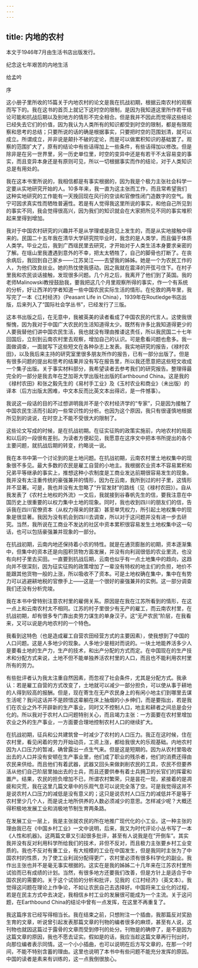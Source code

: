 ```yaml
---
---
---
```

title: 内地的农村
---


本文于1946年7月由生活书店出版发行。


纪念这七年艰苦的内地生活

给孟吟





序


这小册子里所收的15篇关于内地农村的论文是我在抗战初期，根据云南农村的观察而写下的。我在这书的首页上就记下这时空的限制，是因为我知道这里所作若干结论可能和抗战后期以及别地方的情形不完全相合。但是我并不因此而觉得这些结论已经失去它们的价值，因为我认为人类所有的知识都受到时空的限制，都是有限观察和思考的总结；只要所说的话的确是根据事实，只要把时空的范围划清，就可以成立。所谓成立，并非说是颠扑不破的定论，而是可以做累积知识的基础罢了。观察的范围扩大了，原有的结论中有些话得加上一些条件，有些话得加以修改。但是除非是在另一世界里，另一历史单位里，时空的变异中还是有若干不太容易变的事实，而且变异本身还是有原则可见，所以一切根据事实而作的结论，对于人类知识总是有用处的。

我在这本书里所说的，我相信都是有事实根据的，因为我是个极力主张社会科学一定要从实地研究开始的人。10多年来，我一直为这主张而工作，而且常希望我们这种实地研究的工作能有一天挽回现在风行的空谈和官僚性闭门造数字的空气。我宁可因求真实性而牺牲普遍性。若是有人觉得我这里所说的事实，和他自己所见到的事实不同，我会觉得很高兴，因为我们的知识就会在大家把所见不同的事实堆积起来里得到增加。

我对于中国农村研究的兴趣并不是从学理或是政见上发生的，而是从实地接触中得来的。民国二十五年我在清华大学研究院毕业时，我念的是人类学，而且偏于体质人类学。毕业之后，我到广西瑶民里去研究，才开始对于人类生活本身要求亲密的了解。在瑶山里我遭遇到意外的不幸，把太太牺牲了，自己的脚骨也打断了。在丧余病后，我回到自己家乡——江苏吴江——去望我的姊姊。她是一个为农民工作的人，为他们改良丝业。她的热忱使我感动。因之我就在震泽的开弦弓住下。在村子里我和农民谈话接触，发现很多问题。几个月之后，我离开了他们到了英国。我的老师Malinowski教授鼓励我，要我把这几个月里观察所得的事实，作一个有系统的分析，好让西洋的学者知道一些中国农民实际生活的情形。在伦敦的两年里，我写完了一本《江村经济》（Peasant Life in China），1939年在Routledge书店出版，后来列入了“国际社会学丛书”，已经发行了三版。

这本书出版之后，在无意中，我被英美的读者看成了中国农民的代言人。这使我很惭愧，因为我对于中国广大农民的生活知道得太少。既然有许多比我知道得更少的人要我替他们讲中国农民生活，我也就没有理由推诿这责任，所以我民国二十七年回国后，立刻到云南农村里去观察，增加自己的认识。可是愈看问题也愈多。我一面做调查，一面就写下这些短文在各种杂志上发表。我实地研究的报告，《禄村农田》，以及我后来主持的研究室里很多朋友所作的报告，已有一部分出版了。但是有很多问题的提出和思考的结果并没有写在报告里，所以我还愿意把这些短文收成一个集子出版。关于事实材料部分，我希望读者去参考我们的研究报告。整理得最完全的一部分是我去年在芝加哥大学出版社出版的Earthbound China。这是我的《禄村农田》和张之毅先生的《易村手工业》及《玉村农业和商业》（未出版）的译本（后方出版太困难，中文本反而比英文本出得迟，是一件憾事）。

我说这一段话的目的不过想讲明我并不是个农村经济学的“专家”，只是因为接触了中国农民生活而引起的一些常识性的分析。也因为这个原因，我只有很谨慎地根据所见到的说说，在时空上不能不受很大的限制了。

这些论文写成的时候，是在抗战初期。在征实征购的政策实施前，内地农村的局面和以后的一段很有差别。为读者方便起见，我愿意在这序文中把本书所提出的各个主要问题，就抗战后期的转变，约略说一说。

我在本书中第一个讨论到的是土地问题。在抗战初期，云南农村里土地权集中的现象很不多见。最大多数的农民是雇工自营的小地主。我根据农业资本不容易累积和兄弟平等继承的事实上，推想这种小农制度是工商业发达前期很容易发生的现象。我并没有太注重传统的豪强兼并的情形，因为在云南，我所到过的村子里，这情形并不显著。可是，我也并没有太忽略了“升官发财”的路线（见《禄村农田》）。自从我发表了《农村土地权的外流》一文后，我就接到谷春帆先生的信，要我注意在中国历史上很重要的以权力集中土地的现象。同时，我也收到四川的朋友们的信，告诉我在四川官僚资本（从权力得来的财富）甚至单凭权力，所引起土地权集中的现象是很显著。我因为没有机会到四川去调查，所以对于这问题并没有进一步去研究。当然，我所说在工商业不发达的社区中资本累积很容易发生土地权集中这一句话，也可以包括豪强兼并现象的一部分。

在抗战初期，云南内地还保持着小农的特性。就是在通货膨胀的初期，资本逐渐集中，但集中的资本还是向囤积货物方面发展，并没有向利润很低的农业里流，也没有向村子里去买田。一直要到抗战后期，云南也似乎有一点土地集中的趋向，这趋向并不很深刻，因为征实征购的政策增加了一辈没有特权的地主们的负担，地价不能跟其他货物一般的上涨，所以吸收不了资本。可是土地权确在集中，集中在有势力可以逃避耕地税的官僚手上——这是一个很好的豪强兼并的实例。这一部分调查我们还没有分析完竣。

我在本书中曾特别注意农村里的雇佣关系。原因是在我在江苏所看到的情形，在这一点上和云南农村太不相同。江苏的村子里很少有无产的雇工，而云南农村里，在抗战初期，却有很多专门靠出卖劳力谋生的单身汉子。这“无产农民”阶层，在我看来，又可以说是内地农村的一个特色。

我看到这特色（也是造成雇工自营农田经营方式的主要因素），使我想到了中国的人口问题。这是人多地少的现象。人多地少是相对而说的。一块土地能养活多少人是要看土地的生产力，生产的技术，和出产分配的方式而定。在中国现在的生产技术和分配方式来说，土地不但不能单独养活农村里的人口，而且也不能利用农村里所有的劳力。

有些批评者认为我太注重自然因素，而忽视了社会条件，尤其是分配方式。我承认：若是雇工自营的方式改变了，土地就可以减少一部分担负，可以使从事于耕地的人得到较高的报酬。但是，现在寄生在无产农民身上的有闲小地主们到哪里去谋生活呢？我问这话并不是顾惜这辈躺在床上抽烟的小乡绅们，而是要指出，若是我们在农业之外不开辟新的生产事业，同时又不控制人口，地主和耕者之间总是会分化的。所以我对于农村人口问题特别关心，而且竭力主张：一方面要在农村里增加农业之外的生产事业，一方面要合理地控制农村人口的继续扩大。

在抗战初期，征兵和公共建筑曾一时减少了农村的人口压力。我正在这时候，住在农村里，看见闲着的劳力开始动员，工资上涨，都给我很大的乐观基础。内地农村因为人口压力的暂减，确曾露出一点生气来。但是这是短期的。因为从农村里吸收出去的人口并没有安顿在生产事业里，他们成了职业的残杀者，他们的消费还得由农民来供给。而且他们有着武器，武器又回头来做剥削农民的工具，农民不但要养活从他们自己阶层里抽出去的士兵，而且还要供奉有着士兵拥卫的长官们的挥霍和置产。结果，农民的担负增加不已，所谓农村繁荣，只是昙花一现，紧接着的是凋疲和灾荒，我在这里几篇文章中的乐观气息可以说完全落了空。可是我觉得这并不是说农村人口压力的减低是没有意义的；这只是说农村人口压力的减低并不是等于农村里少几个人，而是说土地所供养的人数必须减少的意思。怎样减少呢？大概还得积极地发展工业和消极地节制生育两条路。

在发展工业一层上，我是主张就农民的所在地推广现代化的小工业。这一种主张的理由我已在《中国乡村工业》一文中说明，后来，我又为时代评论小丛书写了一本《人性和机器》。这两篇文章又引起很多批评，甚至有人说我是在“开倒车”。其实我并没有反对利用科学所给我们的技术，非但不反对，而且极力主张要乡村工业变质的。我也不反对有重工业，有大规模的工业在中国发生，但是我同时主张为了中国农村的性质，为了使工业利润分配得更广，农村里必须有很多科学化的副业。我作出主张也并不是毫无事实根据的。这实在是我的姊姊二十几年来在江苏农村里所试验而已有成绩的计划。当然，有很多地方还要我们改善，但是方针上是适合于中国农民的需要的。关于这个试验的分析和批评，见我的《江村经济》（英文本）。我觉得这问题在理论上作争论，不如让农民自己去选择好。中国将来工业化的过程，若是在民主方式中去决定，我相信乡村工业的发展很可能成为一个主流。关于这问题，在Earthbound China的结论中曾有一点发挥，在这里不再重复了。

我这篇序言已经写得相当长。我在结束之前，只想附注一个插曲，我那篇反对奖励生育的文章，听说曾引起发表那篇文章的刊物的编者很多的麻烦，甚至有人说，这刊物也就因这篇过于露骨的文章而受到停刊的处分。刊物是的确停了，是不是因为这篇文章的原因，我也不愿去证实。假如是的话，我应当趁这篇文章再行刊出时，向那位编者表示同情。这一个小小插曲，也可以说明在后方写文章的，在那一个时间，不能不特别含蓄的理由。这里也说明了本书中有些问题不能充分发挥的原因。中国的读者是素来有训练的，这一点我倒很放心。
